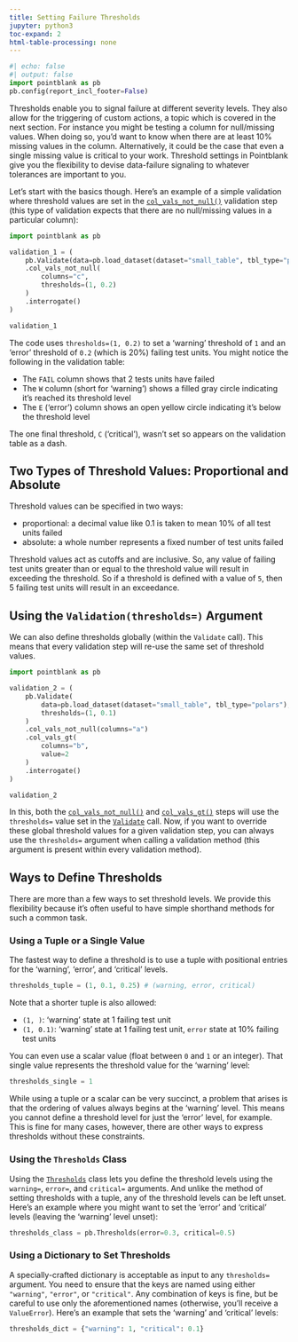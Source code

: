 ```yaml
---
title: Setting Failure Thresholds
jupyter: python3
toc-expand: 2
html-table-processing: none
---
```


```python
#| echo: false
#| output: false
import pointblank as pb
pb.config(report_incl_footer=False)
```

Thresholds enable you to signal failure at different severity levels. They also allow for the
triggering of custom actions, a topic which is covered in the next section. For instance you might
be testing a column for null/missing values. When doing so, you'd want to know when there are at
least 10% missing values in the column. Alternatively, it could be the case that even a single
missing value is critical to your work. Threshold settings in Pointblank give you the flexibility to
devise data-failure signaling to whatever tolerances are important to you.

Let's start with the basics though. Here's an example of a simple validation where threshold values
are set in the [`col_vals_not_null()`](https://posit-dev.github.io/pointblank/reference/Validate.col_vals_not_null.html)
validation step (this type of validation expects that there are no null/missing values in a
particular column):

```python
import pointblank as pb

validation_1 = (
    pb.Validate(data=pb.load_dataset(dataset="small_table", tbl_type="polars"))
    .col_vals_not_null(
        columns="c",
        thresholds=(1, 0.2)
    )
    .interrogate()
)

validation_1
```

The code uses `thresholds=(1, 0.2)` to set a 'warning' threshold of `1` and an 'error' threshold of
`0.2` (which is 20%) failing test units. You might notice the following in the validation table:

- The `FAIL` column shows that 2 tests units have failed
- The `W` column (short for 'warning') shows a filled gray circle indicating it's reached its
threshold level
- The `E` ('error') column shows an open yellow circle indicating it's below the threshold
level

The one final threshold, `C` ('critical'), wasn't set so appears on the validation table as a dash.

## Two Types of Threshold Values: Proportional and Absolute

Threshold values can be specified in two ways:

- proportional: a decimal value like 0.1 is taken to mean 10% of all test units failed
- absolute: a whole number represents a fixed number of test units failed

Threshold values act as cutoffs and are inclusive. So, any value of failing test units greater than
or equal to the threshold value will result in exceeding the threshold. So if a threshold is defined
with a value of `5`, then 5 failing test units will result in an exceedance.

## Using the `Validation(thresholds=)` Argument

We can also define thresholds globally (within the `Validate` call). This means that every
validation step will re-use the same set of threshold values.

```python
import pointblank as pb

validation_2 = (
    pb.Validate(
        data=pb.load_dataset(dataset="small_table", tbl_type="polars"),
        thresholds=(1, 0.1)
    )
    .col_vals_not_null(columns="a")
    .col_vals_gt(
        columns="b",
        value=2
    )
    .interrogate()
)

validation_2
```

In this, both the [`col_vals_not_null()`](https://posit-dev.github.io/pointblank/reference/Validate.col_vals_not_null.html)
and [`col_vals_gt()`](https://posit-dev.github.io/pointblank/reference/Validate.col_vals_gt.html)
steps will use the `thresholds=` value set in the
[`Validate`](https://posit-dev.github.io/pointblank/reference/Validate.html) call. Now, if you want
to override these global threshold values for a given validation step, you can always use the
`thresholds=` argument when calling a validation method (this argument is present within every
validation method).

## Ways to Define Thresholds

There are more than a few ways to set threshold levels. We provide this flexibility because it's
often useful to have simple shorthand methods for such a common task.

### Using a Tuple or a Single Value

The fastest way to define a threshold is to use a tuple with positional entries for the 'warning',
'error', and 'critical' levels.

```python
thresholds_tuple = (1, 0.1, 0.25) # (warning, error, critical)
```

Note that a shorter tuple is also allowed:

- `(1, )`: 'warning' state at 1 failing test unit
- `(1, 0.1)`: 'warning' state at 1 failing test unit, `error` state at 10% failing test units

You can even use a scalar value (float between `0` and `1` or an integer). That single value
represents the threshold value for the 'warning' level:

```python
thresholds_single = 1
```

While using a tuple or a scalar can be very succinct, a problem that arises is that the ordering of
values always begins at the 'warning' level. This means you cannot define a threshold level for just
the 'error' level, for example. This is fine for many cases, however, there are other ways to
express thresholds without these constraints.

### Using the `Thresholds` Class

Using the [`Thresholds`](https://posit-dev.github.io/pointblank/reference/Thresholds.html) class
lets you define the threshold levels using the `warning=`, `error=`, and `critical=` arguments. And
unlike the method of setting thresholds with a tuple, any of the threshold levels can be left unset.
Here's an example where you might want to set the 'error' and 'critical' levels (leaving the
'warning' level unset):

```python
thresholds_class = pb.Thresholds(error=0.3, critical=0.5)
```

### Using a Dictionary to Set Thresholds

A specially-crafted dictionary is acceptable as input to any `thresholds=` argument. You need to
ensure that the keys are named using either `"warning"`, `"error"`, or `"critical"`. Any combination
of keys is fine, but be careful to use only the aforementioned names (otherwise, you'll receive a
`ValueError`). Here's an example that sets the 'warning' and 'critical' levels:

```python
thresholds_dict = {"warning": 1, "critical": 0.1}
```
